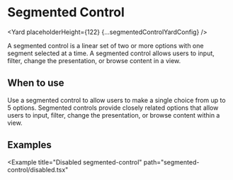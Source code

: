




# Segmented Control

<Yard placeholderHeight={122} {...segmentedControlYardConfig} />

A segmented control is a linear set of two or more options with one segment selected at a time. A segmented control allows users to input, filter, change the presentation, or browse content in a view.

## When to use

Use a segmented control to allow users to make a single choice from up to 5 options. Segmented controls provide closely related options that allow users to input, filter, change the presentation, or browse content within a view.

## Examples

<Example title="Basic usage" path="segmented-control/basic.tsx">
  <Basic />
</Example>

<Example
  title="Disabled segmented-control"
  path="segmented-control/disabled.tsx"
>
  <Disabled />
</Example>

<Example title="Badge" path="segmented-control/badge.tsx">
  <Badge />
</Example>

<Example title="Badge hint" path="segmented-control/badge-hint.tsx">
  <BadgeHint />
</Example>

<Exports
  component={SegmentedControlExports}
  title="SegementedControl exports"
  path="baseui/segmented-control"
/>
